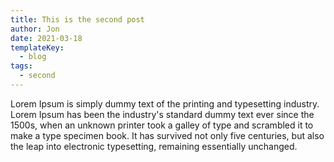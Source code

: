 ```yaml
---
title: This is the second post
author: Jon
date: 2021-03-18
templateKey:
  - blog
tags:
  - second
---
```


Lorem Ipsum is simply dummy text of the printing and typesetting industry. Lorem Ipsum has been the industry's standard dummy text ever since the 1500s, when an unknown printer took a galley of type and scrambled it to make a type specimen book. It has survived not only five centuries, but also the leap into electronic typesetting, remaining essentially unchanged.
